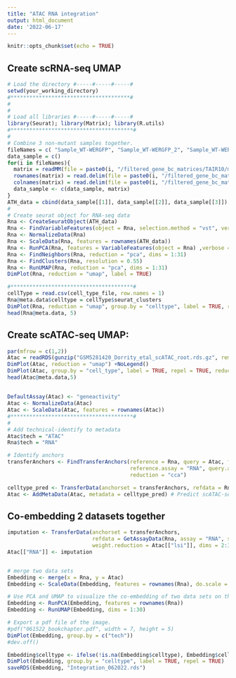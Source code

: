 ```yaml
---
title: "ATAC RNA integration"
output: html_document
date: '2022-06-17'
---
```


```r
knitr::opts_chunk$set(echo = TRUE)
```

## Create scRNA-seq UMAP
```r
# Load the directory #-----#-----#-----#
setwd(your_working_directory) 
#**************************************#
#
#
# Load all libraries #-----#-----#-----#
library(Seurat); library(Matrix); library(R.utils)
#***************************************#
#
# Combine 3 non-mutant samples together.
fileNames = c( "Sample_WT-WERGFP", "Sample_WT-WERGFP_2", "Sample_WT-WERGFP_3")
data_sample = c()
for(i in fileNames){
  matrix = readMM(file = paste0(i, "/filtered_gene_bc_matrices/TAIR10/matrix.mtx"))
  rownames(matrix) = read.delim(file = paste0(i, "/filtered_gene_bc_matrices/TAIR10/genes.tsv"), header = FALSE, stringsAsFactors = FALSE)$V1
  colnames(matrix) = read.delim(file = paste0(i, "/filtered_gene_bc_matrices/TAIR10/barcodes.tsv"), header = FALSE, stringsAsFactors = FALSE)$V1
  data_sample <- c(data_sample, matrix)
}
ATH_data = cbind(data_sample[[1]], data_sample[[2]], data_sample[[3]]) # Combine data by columns
#
# Create seurat object for RNA-seq data
Rna <- CreateSeuratObject(ATH_data)
Rna <- FindVariableFeatures(object = Rna, selection.method = "vst", verbose = FALSE)
Rna <- NormalizeData(Rna)
Rna <- ScaleData(Rna, features = rownames(ATH_data))
Rna <- RunPCA(Rna, features = VariableFeatures(object = Rna) ,verbose = FALSE)
Rna <- FindNeighbors(Rna, reduction = "pca", dims = 1:31) 
Rna <- FindClusters(Rna, resolution = 0.55) 
Rna <- RunUMAP(Rna, reduction = "pca", dims = 1:31) 
DimPlot(Rna, reduction = "umap", label = TRUE) 

#***************************************#
cellType = read.csv(cell_type_file, row.names = 1)
Rna@meta.data$celltype = cellType$seurat_clusters
DimPlot(Rna, reduction = "umap", group.by = "celltype", label = TRUE, repel = TRUE)
head(Rna@meta.data, 5)

```

## Create scATAC-seq UMAP:
```r
par(mfrow = c(1,2))
Atac = readRDS(gunzip("GSM5281420_Dorrity_etal_scATAC_root.rds.gz", remove = FALSE))
DimPlot(Atac, reduction = "umap") +NoLegend()
DimPlot(Atac, group.by = "cell_type", label = TRUE, repel = TRUE, reduction = "umap") +NoLegend()
head(Atac@meta.data,5)
```
## 
```r
DefaultAssay(Atac) <- "geneactivity"
Atac <- NormalizeData(Atac)
Atac <- ScaleData(Atac, features = rownames(Atac))
#***************************************#
#
# Add technical-identify to metadata
Atac$tech = "ATAC"
Rna$tech = "RNA"

# Identify anchors
transferAnchors <- FindTransferAnchors(reference = Rna, query = Atac, features = rownames(Rna), 
                                       reference.assay = "RNA", query.assay = "geneactivity", 
                                       reduction = "cca")

celltype_pred <- TransferData(anchorset = transferAnchors, refdata = Rna$celltype, weight.reduction = Atac[["lsi"]], dims = 2:30)
Atac <- AddMetaData(Atac, metadata = celltype_pred) # Predict scATAC-seq cell type

```

## Co-embedding 2 datasets together
```r
imputation <- TransferData(anchorset = transferAnchors, 
                           refdata = GetAssayData(Rna, assay = "RNA", slot = "data")[rownames(Rna), ], 
                           weight.reduction = Atac[["lsi"]], dims = 2:30)
Atac[["RNA"]] <- imputation


# merge two data sets
Embedding <- merge(x = Rna, y = Atac)
Embedding <- ScaleData(Embedding, features = rownames(Rna), do.scale = FALSE)

# Use PCA and UMAP to visualize the co-embedding of two data sets on the same dimension
Embedding <- RunPCA(Embedding, features = rownames(Rna))
Embedding <- RunUMAP(Embedding, dims = 1:30)

# Export a pdf file of the image.
#pdf("061522_bookchapter.pdf", width = 7, height = 5)
DimPlot(Embedding, group.by = c("tech"))
#dev.off()

Embedding$celltype <- ifelse(!is.na(Embedding$celltype), Embedding$celltype, Embedding$predicted.id)
DimPlot(Embedding, group.by = "celltype", label = TRUE, repel = TRUE)
saveRDS(Embedding, "Integration_062022.rds")
```








